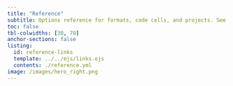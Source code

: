 ```yaml
---
title: "Reference"
subtitle: Options reference for formats, code cells, and projects. See the [user guide](../guide/index.qmd) for   more in-depth documentation on usage. 
toc: false
tbl-colwidths: [30, 70]
anchor-sections: false
listing:
  id: reference-links
  template: ../../ejs/links.ejs
  contents: ./reference.yml
image: /images/hero_right.png  
---
```


::: {#reference-links .column-screen-inset-right style="max-width: 850px;"}
:::
